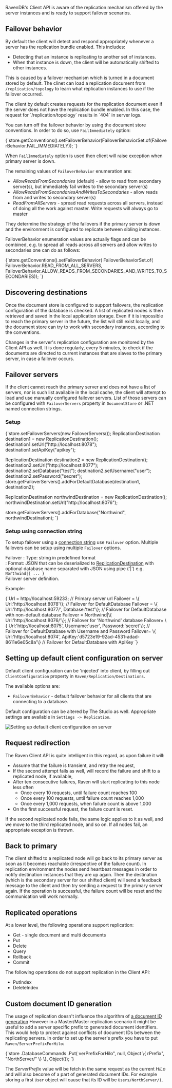 
RavenDB's Client API is aware of the replication mechanism offered by the server instances and is ready to support failover scenarios.

## **Failover behavior**

 By default the client will detect and respond appropriately whenever a server has the replication bundle enabled. This includes:

* Detecting that an instance is replicating to another set of instances.
* When that instance is down, the client will be automatically shifted to other instances.

This is caused by a failover mechanism which is turned in a document stored by default. The clinet can load a replication document from `/replication/topology` to learn what replication instances to use if the failover occurred.

<Admonition type="note" title="">
The client by default creates requests for the replication document even if the server does not have the replication bundle enabled. In this case, the request for `/replication/topology` results in  `404` in server logs.
</Admonition>

You can turn off the failover behavior by using the document store conventions. In order to do so, use `FailImmediately` option:

<TabItem value="client_integration_1" label="client_integration_1">
<CodeBlock language="java">
{`store.getConventions().setFailoverBehavior(FailoverBehaviorSet.of(FailoverBehavior.FAIL_IMMEDIATELY));
`}
</CodeBlock>
</TabItem>

When `FailImmediately` option is used then client will raise exception when primary server is down.

The remaining values of `FailoverBehavior` enumeration are:

* *AllowReadsFromSecondaries* (default) - allow to read from secondary server(s), but immediately fail writes to the secondary server(s)
* *AllowReadsFromSecondariesAndWritesToSecondaries* - allow reads from and writes to secondary server(s)
* *ReadFromAllServers* - spread read requests across all servers, instead of doing all the work against master. Write requests will always go to master

They determine the strategy of the failovers if the primary server is down and the environment is configured to replicate between sibling instances.

<Admonition type="note" title="Mixing" id="mixing" href="#mixing">

FailoverBehavior enumeration values are actually flags and can be combined, e.g. to spread all reads across all servers and allow writes to secondaries one can do as follows:

<TabItem value="client_integration_4" label="client_integration_4">
<CodeBlock language="java">
{`store.getConventions().setFailoverBehavior(
  FailoverBehaviorSet.of(
    FailoverBehavior.READ_FROM_ALL_SERVERS,
    FailoverBehavior.ALLOW_READS_FROM_SECONDARIES_AND_WRITES_TO_SECONDARIES));
`}
</CodeBlock>
</TabItem>

</Admonition>



## **Discovering destinations**

Once the document store is configured to support failovers, the replication configuration of the database is checked. A list of replicated nodes is then retrieved and saved in the local application storage. Even if it is impossible to reach the primary server in the future, the list will still exist locally, and the document store can try to work with secondary instances, according to the conventions.

Changes in the server's replication configuration are monitored by the Client API as well. It is done regularly, every 5 minutes, to check if the documents are directed to current instances that are slaves to the primary server, in case a failover occurs.



## **Failover servers**

If the client cannot reach the primary server and does not have a list of servers, nor is such  list available in the local cache, the client will attempt to load and use manually configured failover servers. List of those servers can be configured with `FailoverServers` property in `DocumentStore` or .NET named connection strings.

### Setup

<TabItem value="client_integration_3" label="client_integration_3">
<CodeBlock language="java">
{`store.setFailoverServers(new FailoverServers());
ReplicationDestination destination1 = new ReplicationDestination();
destination1.setUrl("http://localhost:8078");
destination1.setApiKey("apikey");

ReplicationDestination destination2 = new ReplicationDestination();
destination2.setUrl("http://localhost:8077");
destination2.setDatabase("test");
destination2.setUsername("user");
destination2.setPassword("secret");
store.getFailoverServers().addForDefaultDatabase(destination1, destination2);

ReplicationDestination northwindDestination = new ReplicationDestination();
northwindDestination.setUrl("http://localhost:8076");

store.getFailoverServers().addForDatabase("Northwind", northwindDestination);
`}
</CodeBlock>
</TabItem>

### Setup using connection string

To setup failover using a [connection string](../../client-api/setting-up-connection-string.mdx) use `Failover` option. Multiple failovers can be setup using multiple `Failover` options.

Failover
:   Type: string in predefined format   
:   Format: JSON that can be deserialized to [ReplicationDestination](../../glossary/replication-destination.mdx) with optional database name separated with JSON using pipe ('|') e.g. `Northwind|{ ... }`      
Failover server definition.

Example:

<TabItem value="client_integration_5" label="client_integration_5">
<CodeBlock language="java">
{`Url = http://localhost:59233;
    // Primary server url
Failover = \{ Url:'http://localhost:8078'\};
    // Failover for DefaultDatabase
Failover = \{ Url:'http://localhost:8077/', Database:'test'\};
    // Failover for DefaultDatabase with non-default database
Failover = Northwind|\{ Url:'http://localhost:8076/'\};
    // Failover for 'Northwind' database
Failover= \{ Url:'http://localhost:8075', Username:'user', Password:'secret'\};
    // Failover for DefaultDatabase with Username and Password
Failover= \{ Url:'http://localhost:8074', ApiKey:'d5723e19-92ad-4531-adad-8611e6e05c8a'\}
    // Failover for DefaultDatabase with ApiKey
`}
</CodeBlock>
</TabItem>



## **Setting up default client configuration on server**

Default client configuration can be 'injected' into client, by filling out `ClientConfiguration` property in `Raven/Replication/Destinations`.

The available options are:

- `FailoverBehavior` - default failover behavior for all clients that are connecting to  a database.

Default configuration can be altered by The Studio as well. Appropriate settings are available in `Settings -> Replication`.

![Setting up default client configuration on server](./assets/replication-client-configuration.png)  



## **Request redirection**

The Raven Client API is quite intelligent in this regard, as upon failure it will:

* Assume that the failure is transient, and retry the request,
* If the second attempt fails as well, will record the failure and shift to a replicated node, if available,
* After ten consecutive failures, Raven will start replicating to this node less often
	* Once every 10 requests, until failure count reaches 100
	* Once every 100 requests, until failure count reaches 1,000
	* Once every 1,000 requests, when failure count is above 1,000
* On the first successful request, the failure count is reset.

If the second replicated node fails, the same logic applies to it as well, and we move to the third replicated node, and so on. If all nodes fail, an appropriate exception is thrown.



## **Back to primary**

The client shifted to a replicated node will go back to its primary server 
as soon as it becomes reachable (irrespective of the failure count). In replication environment the nodes send heartbeat messages in order to notify destination instances that they are up again. Then the destination (which is the secondary server for our shifted client) will send a feedback message to the client and then try sending a request to the primary server again. If the operation is successful, the failure count will be reset and the communication will work normally.



## **Replicated operations**

At a lower level, the following operations support replication:

* Get - single document and multi documents
* Put
* Delete
* Query
* Rollback
* Commit

The following operations do not support replication in the Client API:

* PutIndex
* DeleteIndex



## **Custom document ID generation**

The usage of replication doesn't influence the algorithm of [a document ID generation](../../client-api/document-identifiers/working-with-document-ids.mdx#autogenerated-ids)
However in a Master/Master replication scenario it might be useful to add a server specific prefix to generated document identifiers. This would help to protect
against conflicts of document IDs between the replicating servers. In order to set up the server's prefix you have to put `Raven/ServerPrefixForHilo`:

<TabItem value="client_integration_2" label="client_integration_2">
<CodeBlock language="csharp">
{`store
    .DatabaseCommands
					.Put(
verPrefixForHilo",
						null,
Object
						\{
rPrefix", "NorthServer/" \}
						\},
Object());
`}
</CodeBlock>
</TabItem>

The *ServerPrefix* value will be fetch in the same request as the current *HiLo* and will also become of a part of generated document IDs. 
For example storing a first `User` object will cause that its ID will be `Users/NorthServer/1`.




